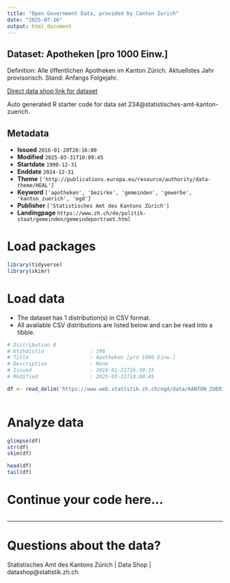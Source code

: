 ```yaml
---
title: "Open Government Data, provided by Canton Zurich"
date: "2025-07-16"
output: html_document
---
```


## Dataset: Apotheken [pro 1000 Einw.]

Definition: Alle öffentlichen Apotheken im Kanton Zürich. Aktuellstes Jahr provisorisch. Stand: Anfangs Folgejahr.

[Direct data shop link for dataset](https://www.zh.ch/de/politik-staat/statistik-daten/datenkatalog.html#/datasets/234@statistisches-amt-kanton-zuerich)

Auto generated R starter code for data set 234@statistisches-amt-kanton-zuerich.

## Metadata

- **Issued** `2016-01-20T20:16:00`
- **Modified** `2025-03-31T10:00:45`
- **Startdate** `1990-12-31`
- **Enddate** `2024-12-31`
- **Theme** `['http://publications.europa.eu/resource/authority/data-theme/HEAL']`
- **Keyword** `['apotheken', 'bezirke', 'gemeinden', 'gewerbe', 'kanton_zuerich', 'ogd']`
- **Publisher** `['Statistisches Amt des Kantons Zürich']`
- **Landingpage** `https://www.zh.ch/de/politik-staat/gemeinden/gemeindeportraet.html`


# Load packages

```r

library(tidyverse)
library(skimr)

```

# Load data

-   The dataset has 1 distribution(s) in CSV format.
-   All available CSV distributions are listed below and can be read into a tibble.

```r

# Distribution 0
# Ktzhdistid               : 196
# Title                    : Apotheken [pro 1000 Einw.]
# Description              : None
# Issued                   : 2016-01-21T16:30:35
# Modified                 : 2025-03-31T10:00:45

df <- read_delim('https://www.web.statistik.zh.ch/ogd/data/KANTON_ZUERICH_547.csv')



```

# Analyze data

```r

glimpse(df)
str(df)
skim(df)

head(df)
tail(df)

```

# Continue your code here...

```r

```

------------------------------------------------------------------------

# Questions about the data?

Statistisches Amt des Kantons Zürich | Data Shop | datashop@statistik.zh.ch
